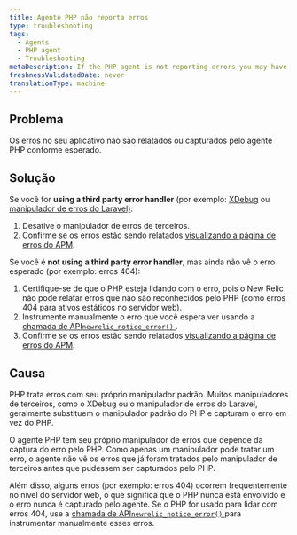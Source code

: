 ```yaml
---
title: Agente PHP não reporta erros
type: troubleshooting
tags:
  - Agents
  - PHP agent
  - Troubleshooting
metaDescription: If the PHP agent is not reporting errors you may have to disable third party error handler or manually instrument the error using the agent API
freshnessValidatedDate: never
translationType: machine
---
```


## Problema

Os erros no seu aplicativo não são relatados ou capturados pelo agente PHP conforme esperado.

## Solução

Se você for <DNT>**using a third party error handler**</DNT> (por exemplo: [XDebug](https://xdebug.org/) ou [manipulador de erros do Laravel)](https://laravel.com/docs/5.2/errors):

1. Desative o manipulador de erros de terceiros.
2. Confirme se os erros estão sendo relatados [visualizando a página de erros do APM](/docs/apm/applications-menu/events/view-apm-error-analytics).

Se você é <DNT>**not using a third party error handler**</DNT>, mas ainda não vê o erro esperado (por exemplo: erros 404):

1. Certifique-se de que o PHP esteja lidando com o erro, pois o New Relic não pode relatar erros que não são reconhecidos pelo PHP (como erros 404 para ativos estáticos no servidor web).
2. Instrumente manualmente o erro que você espera ver usando a [chamada de API`newrelic_notice_error()` ](/docs/agents/php-agent/php-agent-api/newrelic_notice_error).
3. Confirme se os erros estão sendo relatados [visualizando a página de erros do APM](/docs/apm/applications-menu/events/view-apm-error-analytics).

## Causa

PHP trata erros com seu próprio manipulador padrão. Muitos manipuladores de terceiros, como o XDebug ou o manipulador de erros do Laravel, geralmente substituem o manipulador padrão do PHP e capturam o erro em vez do PHP.

O agente PHP tem seu próprio manipulador de erros que depende da captura do erro pelo PHP. Como apenas um manipulador pode tratar um erro, o agente não vê os erros que já foram tratados pelo manipulador de terceiros antes que pudessem ser capturados pelo PHP.

Além disso, alguns erros (por exemplo: erros 404) ocorrem frequentemente no nível do servidor web, o que significa que o PHP nunca está envolvido e o erro nunca é capturado pelo agente. Se o PHP for usado para lidar com erros 404, use a [chamada de API`newrelic_notice_error()` ](/docs/agents/php-agent/php-agent-api/newrelic_notice_error)para instrumentar manualmente esses erros.
